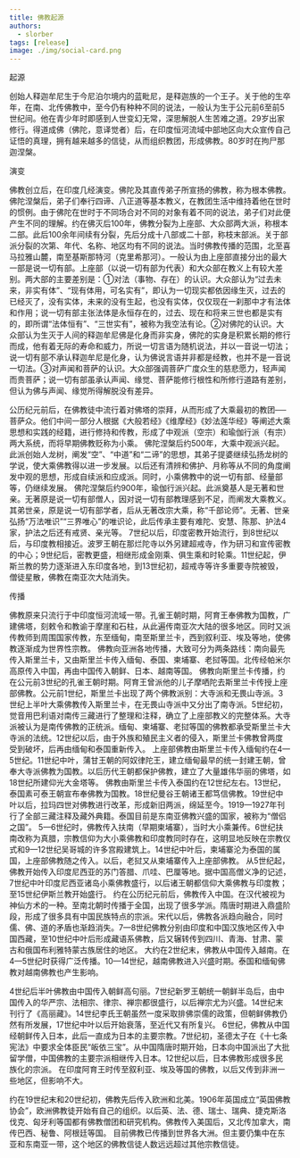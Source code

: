```yaml
---
title: 佛教起源
authors:
  - slorber
tags: [release]
image: ./img/social-card.png
---
```


起源

创始人释迦牟尼生于今尼泊尔境内的蓝毗尼，是释迦族的一个王子。关于他的生卒年，在南、北传佛教中，至今仍有种种不同的说法，一般认为生于公元前6至前5世纪间。他在青少年时即感到人世变幻无常，深思解脱人生苦难之道。29岁出家修行。得道成佛（佛陀，意译觉者）后，在印度恒河流域中部地区向大众宣传自己证悟的真理，拥有越来越多的信徒，从而组织教团，形成佛教。80岁时在拘尸那迦涅槃。

演变

佛教创立后，在印度几经演变。佛陀及其直传弟子所宣扬的佛教，称为根本佛教。佛陀涅槃后，弟子们奉行四谛、八正道等基本教义，在教团生活中维持着他在世时的惯例。由于佛陀在世时于不同场合对不同的对象有着不同的说法，弟子们对此便产生不同的理解。约在佛灭后100年，佛教分裂为上座部、大众部两大派，称根本二部。此后100余年间续有分裂，先后分成十八部或二十部，称枝末部派。关于部派分裂的次第、年代、名称、地区均有不同的说法。当时佛教传播的范围，北至喜马拉雅山麓，南至基斯那特河（克里希那河）。一般认为由上座部直接分出的最大一部是说一切有部。上座部（以说一切有部为代表）和大众部在教义上有较大差别。两大部的主要差别是：①对法（事物、存在）的认识。大众部认为“过去未来，非实有体”、“现有体用，可名实有”，即认为一切现实都依因缘生灭，过去的已经灭了，没有实体，未来的没有生起，也没有实体，仅仅现在一刹那中才有法体和作用；说一切有部主张法体是永恒存在的，过去、现在和将来三世也都是实有的，即所谓“法体恒有”、“三世实有”，被称为我空法有论。②对佛陀的认识。大众部认为生灭于人间的释迦牟尼佛是化身而非实身，佛陀的实身是积累长期的修行而成，他有着无际的寿命和威力，所说一切言语为随机说法，并以一音说一切法；说一切有部不承认释迦牟尼是化身，认为佛说言语并非都是经教，也并不是一音说一切法。③对声闻和菩萨的认识。大众部强调菩萨广度众生的慈悲愿力，轻声闻而贵菩萨；说一切有部虽承认声闻、缘觉、菩萨能修行根性和所修行道路有差别，但认为佛与声闻、缘觉所得解脱没有差异。

公历纪元前后，在佛教徒中流行着对佛塔的崇拜，从而形成了大乘最初的教团──菩萨众。他们中间一部分人根据《大般若经》《维摩经》《妙法莲华经》等阐述大乘思想和实践的经籍，进行修持和传教，形成了中观派（空宗）和瑜伽行派（有宗）两大系统，而将早期佛教贬称为小乘。
佛陀涅槃后约500年，大乘中观派兴起。此派创始人龙树，阐发“空”、“中道”和“二谛”的思想，其弟子提婆继续弘扬龙树的学说，使大乘佛教得以进一步发展。以后还有清辨和佛护、月称等从不同的角度阐发中观的思想，形成自续派和应成派。同时，小乘佛教中的说一切有部、经量部等，仍继续发展。
佛陀涅槃后约900年，瑜伽行派兴起。此派奠基人是无著和世亲。无著原是说一切有部僧人，因对说一切有部教理感到不足，而阐发大乘教义。其弟世亲，原是说一切有部学者，后从无著改宗大乘，称“千部论师”。无著、世亲弘扬“万法唯识”“三界唯心”的唯识论，此后传承主要有难陀、安慧、陈那、护法4家，护法之后还有戒贤、亲光等。
7世纪以后，印度密教开始流行，到8世纪以后，与印度教相接近。波罗王朝在那烂陀寺以外另建超戒寺，作为研习和宣传密教的中心；9世纪后，密教更盛，相继形成金刚乘、俱生乘和时轮乘。11世纪起，伊斯兰教的势力逐渐进入东印度各地，到13世纪初，超戒寺等许多重要寺院被毁，僧徒星散，佛教在南亚次大陆消失。

传播

佛教原来只流行于中印度恒河流域一带。孔雀王朝时期，阿育王奉佛教为国教，广建佛塔，刻敕令和教谕于摩崖和石柱，从此遍传南亚次大陆的很多地区。同时又派传教师到周围国家传教，东至缅甸，南至斯里兰卡，西到叙利亚、埃及等地，使佛教逐渐成为世界性宗教。
佛教向亚洲各地传播，大致可分为两条路线：南向最先传入斯里兰卡，又由斯里兰卡传入缅甸、泰国、柬埔寨、老挝等国。北传经帕米尔高原传入中国，再由中国传入朝鲜、日本、越南等国。
佛教向斯里兰卡传播，约在公元前3世纪的孔雀王朝时期。阿育王曾派他的儿子摩哂陀去斯里兰卡传授上座部佛教。公元前1世纪，斯里兰卡出现了两个佛教派别：大寺派和无畏山寺派。3世纪上半叶大乘佛教传入斯里兰卡，在无畏山寺派中又分出了南寺派。5世纪初，觉音用巴利语对南传三藏进行了整理和注释，确立了上座部教义的完整体系。大寺派被认为是南传佛教的正统派。缅甸、柬埔寨、老挝等国的佛教都承受斯里兰卡大寺派的法统。12世纪以后，由于外族和殖民主义者的侵入，斯里兰卡佛教曾两度受到破坏，后再由缅甸和泰国重新传入。
上座部佛教由斯里兰卡传入缅甸约在4—5世纪。11世纪中叶，蒲甘王朝的阿奴律陀王，建立缅甸最早的统一封建王朝，曾奉大寺派佛教为国教。以后历代王朝都保护佛教，建立了大量雄伟华丽的佛塔，如18世纪所建仰光大金塔等。
佛教由斯里兰卡传入泰国约在12世纪左右。13世纪，泰国素可泰王朝宣布奉佛教为国教。18世纪曼谷王朝诸王都笃信佛教。19世纪中叶以后，拉玛四世对佛教进行改革，形成新旧两派，绵延至今。1919—1927年刊行了全部三藏注释及藏外典籍。泰国目前是东南亚佛教兴盛的国家，被称为“僧侣之国”。
5—6世纪时，佛教传入扶南（早期柬埔寨），当时大小乘兼传。6世纪扶南改称为真腊，宗教信仰为大小乘佛教和印度教同时存在，这明显地反映在宗教仪式和9—12世纪吴哥城的许多宫殿建筑上。14世纪中叶后，柬埔寨沦为泰国的属国，上座部佛教随之传入。以后，老挝又从柬埔寨传入上座部佛教。
从5世纪起，佛教开始传入印度尼西亚的苏门答腊、爪哇、巴厘等地。据中国高僧义净的记述，7世纪中叶印度尼西亚诸岛小乘佛教盛行，以后诸王朝都信仰大乘佛教与印度教；至15世纪伊斯兰教开始盛行。
约在公历纪元前后，佛教传入中国。在汉代被视为神仙方术的一种。至南北朝时传播于全国，出现了很多学派。隋唐时期进入鼎盛阶段，形成了很多具有中国民族特点的宗派。宋代以后，佛教各派趋向融合，同时儒、佛、道的矛盾也渐趋消失。7—8世纪佛教分别由印度和中国汉族地区传入中国西藏，至10世纪中叶后形成藏语系佛教，后又辗转传到四川、青海、甘肃、蒙古和俄国布利雅特蒙古族居住的地区。
大约在2世纪末，佛教从中国传入越南。在4—5世纪时获得广泛传播。10—14世纪，越南佛教进入兴盛时期。泰国和缅甸佛教对越南佛教也产生影响。

4世纪后半叶佛教由中国传入朝鲜高句丽。7世纪新罗王朝统一朝鲜半岛后，由中国传入的华严宗、法相宗、律宗、禅宗都很盛行，以后禅宗尤为兴盛。14世纪末刊行了《高丽藏》。14世纪李氏王朝虽然一度采取排佛崇儒的政策，但朝鲜佛教仍然有所发展，17世纪中叶以后开始衰落，至近代又有所复兴。
6世纪，佛教从中国经朝鲜传入日本，此后一直成为日本的主要宗教。7世纪初，圣德太子在《十七条宪法》中要求全体臣民“皈依三宝”。从中国隋唐时期开始，日本向中国派出了大批留学僧，中国佛教的主要宗派相继传入日本。12世纪以后，日本佛教形成很多民族化的宗派。
在印度阿育王时传至叙利亚、埃及等国的佛教，以后又传到非洲一些地区，但影响不大。

约在19世纪末和20世纪初，佛教先后传入欧洲和北美。1906年英国成立“英国佛教协会”，欧洲佛教徒开始有自己的组织。以后英、法、德、瑞士、瑞典、捷克斯洛伐克、匈牙利等国都有佛教僧团和研究机构。佛教传入美国后，又北传加拿大，南传巴西、秘鲁、阿根廷等国。
目前佛教已传播到世界各大洲。但主要仍集中在东亚和东南亚一带，这个地区的佛教信徒人数远远超过其他宗教信徒。
